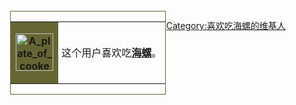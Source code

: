 <div style="float: left; border:solid #666633 1px; margin: 1px;">
{| cellspacing="0" style="width: 238px; background: #999966;"
| style="width: 45px; height: 45px; background: #666633; text-align: center; font-size: {{{5|{{{id-s|14}}}}}}pt; color: {{{id-fc|black}}};" | '''[[File:A plate of cooked river snails.jpg|60px]]'''
| style="font-size: {{{info-s|9}}}pt; padding: 4pt; line-height: 1.25em; color: {{{info-fc|black}}};" | 这个用户喜欢吃'''[[海螺]]'''。
|}</div>

[[Category:喜欢吃海螺的维基人]]